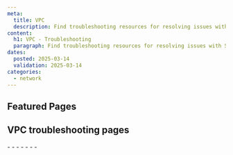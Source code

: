 ```yaml
---
meta:
  title: VPC
  description: Find troubleshooting resources for resolving issues with Scaleway Virtual Private Cloud and Private Networks.
content:
  h1: VPC - Troubleshooting
  paragraph: Find troubleshooting resources for resolving issues with Scaleway Virtual Private Cloud and Private Networks.
dates:
  posted: 2025-03-14
  validation: 2025-03-14
categories:
  - network
---
```


<ProductHeader
  productName="VPC troubleshooting"
  productLogo="vpc"
  description="Learn how to fix the most common issues with Scaleway VPC and Private Networks."
/>

## Featured Pages

<Grid>
    <DefaultCard
      title="VPC FAQ"
      description="Answers to common VPC questions"
      url="/vpc/faq/"
      label="See more"
    />
    <DefaultCard
      title="Attaching resources to a Private Network"
      description="Get resources communicating effectively"
      url="/vpc/how-to/attach-resources-to-pn/"
      label="See more"
    />
    <DefaultCard
      title="Understanding routing"
      description="Everything to know about VPC routing"
      url="/vpc/reference-content/understanding-routing/"
      label="See more"
    />
</Grid>
<Grid>
    <DefaultCard
      title="Understanding DNS"
      description="Find info about DNS on VPCs"
      url="/vpc/reference-content/dns/"
      label="See more"
    />
    <DefaultCard
      title="Solving connectivity & routing issues"
      description="Tips and troubleshooting"
      url="/vpc/troubleshooting/vpc-pn-routing-connectivity-issues/"
      label="See more"
    />
    <DefaultCard
      title="Solving problems deleting VPCs and Private Networks"
      description="Get solutions for known blockers"
      url="/vpc/troubleshooting/cant-delete-vpc-pn/"
      label="See more"
    />
</Grid>

## VPC troubleshooting pages

<LinksList>
  - <LinkList to="/vpc/troubleshooting/resource-attached-no-ip/" label="My resource has no IP address on a Private Network (DHCP problems)" />
  - <LinkList to="/vpc/troubleshooting/pn-name/" label="I am experiencing DNS or SSL errors and conflicts with my Private Network" />
  - <LinkList to="/vpc/troubleshooting/vpc-pn-routing-connectivity-issues/" label="I am experiencing connectivity or routing issues with my VPC or Private Network" />
  - <LinkList to="/vpc/troubleshooting/cant-delete-vpc-pn/" label="I can't delete my VPC or Private Network" />
  - <LinkList to="/vpc/troubleshooting/connectivity-tests/" label="Connectivity tests for unreachable Instances in a Private Network" />
  - <LinkList to="/vpc/troubleshooting/autoconfig-not-working/" label="My legacy Instance is attached to a Private Network but auto-configuration is not working" />
  - <LinkList to="/vpc/troubleshooting/vpc-limitations/" label="VPC limitations" />
</LinksList>
